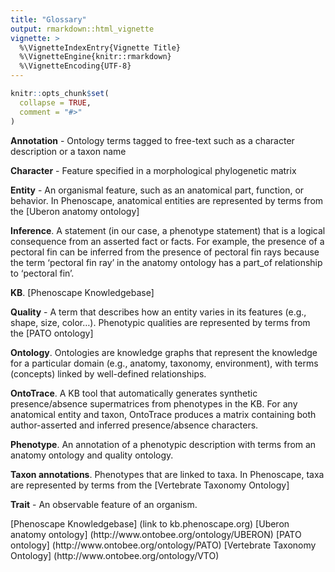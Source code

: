 ```yaml
---
title: "Glossary"
output: rmarkdown::html_vignette
vignette: >
  %\VignetteIndexEntry{Vignette Title}
  %\VignetteEngine{knitr::rmarkdown}
  %\VignetteEncoding{UTF-8}
---
```


```r
knitr::opts_chunk$set(
  collapse = TRUE,
  comment = "#>"
)
```
**Annotation** - Ontology terms tagged to free-text such as a character description or a taxon name

**Character** - Feature specified in a morphological phylogenetic matrix

**Entity** - An organismal feature, such as an anatomical part, function, or behavior. In Phenoscape, anatomical entities are represented by terms from the [Uberon anatomy ontology]

**Inference**. A statement (in our case, a phenotype statement) that is a logical consequence from an asserted fact or facts. For example, the presence of a pectoral fin can be inferred from the presence of pectoral fin rays because the term ‘pectoral fin ray’ in the anatomy ontology has a part_of relationship to ‘pectoral fin’.

**KB**. [Phenoscape Knowledgebase]

**Quality** - A term that describes how an entity varies in its features (e.g., shape, size, color…). Phenotypic qualities are represented by terms from the [PATO ontology]

**Ontology**. Ontologies are knowledge graphs that represent the knowledge for a particular domain (e.g., anatomy, taxonomy, environment), with terms (concepts) linked by well-defined relationships.

**OntoTrace**. A KB tool that automatically generates synthetic presence/absence supermatrices from phenotypes in the KB. For any anatomical entity and taxon, OntoTrace produces a matrix containing both author-asserted and inferred presence/absence characters.

**Phenotype**. An annotation of a phenotypic description with terms from an anatomy ontology and quality ontology.

**Taxon annotations**. Phenotypes that are linked to taxa. In Phenoscape, taxa are represented by terms from the [Vertebrate Taxonomy Ontology]

**Trait** - An observable feature of an organism.

[Phenoscape Knowledgebase] (link to kb.phenoscape.org)
[Uberon anatomy ontology] (http://www.ontobee.org/ontology/UBERON)
[PATO ontology] (http://www.ontobee.org/ontology/PATO)
[Vertebrate Taxonomy Ontology] (http://www.ontobee.org/ontology/VTO)

